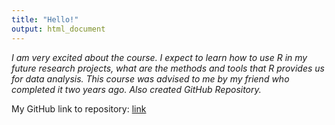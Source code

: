 ```yaml
---
title: "Hello!"
output: html_document
---   
```


*I am very excited about the course. I expect to learn how to use R in my future research projects, what are the methods and tools that R provides us for data analysis. This course was advised to me by my friend who completed it two years ago. Also created GitHub Repository.*

My GitHub link to repository:
[link](https://github.com/dmitanas/IODS-project/)